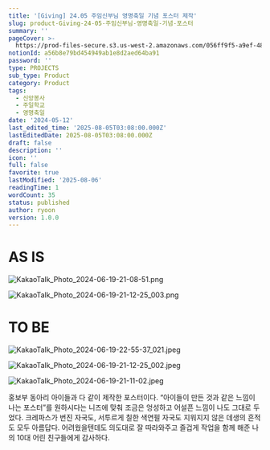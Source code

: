 ```yaml
---
title: '[Giving] 24.05 주임신부님 영명축일 기념 포스터 제작'
slug: product-Giving-24-05-주임신부님-영명축일-기념-포스터
summary: ''
pageCover: >-
  https://prod-files-secure.s3.us-west-2.amazonaws.com/056ff9f5-a9ef-486f-8acb-9eef51d06a2d/3b1de4af-582d-4821-a343-f95b3afe5a00/KakaoTalk_Photo_2024-06-19-21-11-02.jpeg?X-Amz-Algorithm=AWS4-HMAC-SHA256&X-Amz-Content-Sha256=UNSIGNED-PAYLOAD&X-Amz-Credential=ASIAZI2LB4666DJXNCDL%2F20250806%2Fus-west-2%2Fs3%2Faws4_request&X-Amz-Date=20250806T110203Z&X-Amz-Expires=3600&X-Amz-Security-Token=IQoJb3JpZ2luX2VjEDsaCXVzLXdlc3QtMiJHMEUCIQDnp0M9ZSWb7aLyq2SizShFAY%2BDbwTN44dY1oKO8u6pDgIgauGAlOU5dEbZ0Hy8HCbMI8WBS8TkLA9%2BJFWe2KMOT2gq%2FwMIdBAAGgw2Mzc0MjMxODM4MDUiDLb3Kn5J3VkXSkxOoircA1QbP%2BcbxCI67dWU5FnJdj%2B3sYr57WKcbEOlobF9FC8mtk6a8m4AmIUBjEUb0l57aLmIeMiO1mN%2FeGv3ISuH2Gx97cJ1LNVhZONHsXcJS%2Bk8g56ozVOzSZdZIQ9IXYyTiBCzCKlulXUylzqATnw6thMlv%2B4tqs%2FiRuYodZEWeY1NjhSfxuE%2Bd%2Bftjw2%2FGbGoHSgvcWnSnVC0gCFvJ3B8G0NQIPoX1pq25m%2Fs9wyIDKFDfITDszr3aNvIvQDn5vpD8GQKvb3l2n6j3qVh6RH%2BWepOmyk3u1VzPt279u%2B4jUMF%2Bhw4tO7BG0ScKLAM1ZvQjCovFAqdva94TaSun7rtMwfHNX6iCILxpXjWAaJ3QmttZwVppIlm%2BUiqB%2FQQ4K2aEHXHZQougPYZSywXgi6%2B9GIM0%2FjExGiG26S3o52iDCwZu1p3zzgS7dYSO0Rsjzaz0nv%2FPGw0Y81T0cXsChGZK1W5Pp5Lw88vF%2Fcp%2FS4L6Fq%2BL%2BhKgrRv6p74B61Z6ZTyWs1h7z13Y9QIov57EXTpCghJjPcQMlssoMWksWULX%2FcnwPUK5PqZyjNw92pfITGgT94FCb6TGLI176ND0fMa2vIqRA1L7jrCiZUvF9cuEIGVs3%2F1Z325r0QETOppMP%2FrzMQGOqUBNNv69GCMUJ%2B5gC3sij4%2BRS38GCSQQkeSErTGvfQ%2Fcrkr3YvoPPZcg5LvznKwuAcFU7eS64i6sivtPOK64zm%2FHJ2UFXlIwgP6YmynJBf%2F96pkMvLgdP%2FBuW5wMAMwErOqGrNyj34gBk8stObos1ANgwVkSy2072MEKCF4oa9fH%2FshC7EKkFj7hhp%2FM0Z%2FZGHV%2B%2BXkCyDl5vmVX2j%2FcbDAzcahO%2FUm&X-Amz-Signature=d8c228097c9558f79e9e60df32c770fd140b2fba804fb4606b9217cb1d8ff752&X-Amz-SignedHeaders=host&x-amz-checksum-mode=ENABLED&x-id=GetObject
notionId: a56b8e79bd454949ab1e8d2aed64ba91
password: ''
type: PROJECTS
sub_type: Product
category: Product
tags:
  - 신앙봉사
  - 주일학교
  - 영명축일
date: '2024-05-12'
last_edited_time: '2025-08-05T03:08:00.000Z'
lastEditedDate: 2025-08-05T03:08:00.000Z
draft: false
description: ''
icon: ''
full: false
favorite: true
lastModified: '2025-08-06'
readingTime: 1
wordCount: 35
status: published
author: ryoon
version: 1.0.0
---
```


# AS IS


![KakaoTalk_Photo_2024-06-19-21-08-51.png](https://prod-files-secure.s3.us-west-2.amazonaws.com/056ff9f5-a9ef-486f-8acb-9eef51d06a2d/ee6f14c2-d7d8-4a40-be49-403dfae94456/KakaoTalk_Photo_2024-06-19-21-08-51.png?X-Amz-Algorithm=AWS4-HMAC-SHA256&X-Amz-Content-Sha256=UNSIGNED-PAYLOAD&X-Amz-Credential=ASIAZI2LB466VS5FH6TZ%2F20250806%2Fus-west-2%2Fs3%2Faws4_request&X-Amz-Date=20250806T110254Z&X-Amz-Expires=3600&X-Amz-Security-Token=IQoJb3JpZ2luX2VjEDkaCXVzLXdlc3QtMiJHMEUCIQDTftciA%2FPD03yIBdMDFhCYQ%2BWGcxIwyTRGlLdktVj5AwIgON1pHf7fjUysIHzmgLhUOIlidTYaGZtXt9gf6j31Xbsq%2FwMIchAAGgw2Mzc0MjMxODM4MDUiDC%2BzwqFw1905LjCaASrcAyh55FuI31R3FZjEz9J%2BJnwAGfZXREotgLcJi69MwyP9sh0T9JYCHDiFx6c10QqzFVowXEsy3tqeRz9Q2FypllagKAA3GtfCG61tustt4B128Sz5ZGAkRPb1Ab6KBXYKCgJdTSfJT47CFj3B4GNVdPk6gyseAM1k0n5p%2Fg0K1RrnYVNY1emMXQLa69P2qT0BlXD3f8qFJPivrJZmvml%2BTCnKf%2BE1sSjX6Ed0tu6uUjb1ADOnwMu%2FS3JXOyzyiCyBaFlmX3QmleEmu31J5pBAD%2BumW7I6T6m30Bk9pfEPA3iv%2B83%2BM%2FS2ssJ%2F7htU83Wu41VSHHYrJe7sEOKNhCOvG1957WEanbv6m9v2%2Bog2gj4vIelI8EDwEALkv2FCbJ4H2NJcrFUzHzGS5Dm6YtxAnYxs10bctp%2BAKKB7BumsE2ipBnLT%2FFjHKrOAosVBIyZnFgx%2FVKe%2BCC17xQN2tnxACoByWmHdMwR6vEZJtl1Bwqi%2BexeQCJqDOKtZRBVR0zIvASbWWfRpsjaZ%2FrDgsjwgL9SNmJiJiffsZoq3sFc5XIMGIP7YkqGz2q0ST8CIbQWlKXF%2F5ZB7uC1M%2FxfK2RGNayhZTCysBWAbxsPkTw4JOHqSANh1qesGo8taOzCkMJ%2BjzMQGOqUBq%2FGC5VwI34ELSDhef5Fo3jBls7mlz5Pz%2FHXzKwbQfhFEdA4fsfjXWAmn3w0ZRipIf5aPoZbcU8k8hTdbqe8pcdv4SIGTAro1nt7ao%2Beqy0oqZVqp16nTVtIVcHBYd2rtKv0WiSoox9gPA9GG5M98LFtqX9NENbrrecOosLWpO68y0urlTgFL0FBABvXjpyCNwyPJHEgPZW%2BDdVALe%2FAwl%2Fs%2BCMU3&X-Amz-Signature=b154712f6ecbbfbd93720780198fbc8186d98702193cd41963d1564d73c00f6f&X-Amz-SignedHeaders=host&x-amz-checksum-mode=ENABLED&x-id=GetObject)


![KakaoTalk_Photo_2024-06-19-21-12-25_003.png](https://prod-files-secure.s3.us-west-2.amazonaws.com/056ff9f5-a9ef-486f-8acb-9eef51d06a2d/6ca6a6d2-49ae-4c79-8dba-9885cf24fa32/KakaoTalk_Photo_2024-06-19-21-12-25_003.png?X-Amz-Algorithm=AWS4-HMAC-SHA256&X-Amz-Content-Sha256=UNSIGNED-PAYLOAD&X-Amz-Credential=ASIAZI2LB466T3JYTSRA%2F20250806%2Fus-west-2%2Fs3%2Faws4_request&X-Amz-Date=20250806T110255Z&X-Amz-Expires=3600&X-Amz-Security-Token=IQoJb3JpZ2luX2VjEDsaCXVzLXdlc3QtMiJGMEQCIEkBrj7h4cJkhX32n6nMdcbbZhOaeiKZjuJaIG2txVdYAiBt9KTTzF%2Bi0ExuPBuWD%2BaBL%2B2dmEHSFfr90KkvsE%2FLiyr%2FAwh0EAAaDDYzNzQyMzE4MzgwNSIMQ0xyVKqN5blXb62eKtwDOdbdnrCpG3t2Fb%2FtHzmejzNmIHMjJIPxqgbY%2BD8D6lb%2BTbhrY1nGb3CCbpHApb%2FZ1S0NKt1qJS95SSFay5WQrvbFBdWWl%2FImx8XC9cmaZUoOJ6t3MXiFsevO9HfK8w6WDLjska4eos2KGWBJvXpGv4HbWxnW8fEGCXcKB1rXeOGeW%2F0aoM%2B98XSYI5lEqKUq%2FxhwfDGIA4WRWAPE23Nn4k%2B6povQPLRt7Qz58QJdm1XMU5DIoW7CJ2SurxO3wpKYOdQRDqcOiblSS6CipP%2BWSIhTJwbg89AK2Wn29g39dHAzoZu9YrPxD1b4%2FIi4q3NBwx8URyiCHsMRBKeIOy33mQgTSYkH4eBKGLWosIKzr%2FhvnghfIwa56WmTjlC%2F9k48mezlOrSBUod6fQbvFkP7fd7v4Q4iS7g8AfxBlr%2BGo%2BiTcPCpT9bEpcx9E0rG%2FQDZ15dqaD%2BppHu%2F1pjdQAyRqFv6QlIAeJCK8Fic7DTU99ZH5Yrxme0sQSdeEj9hohi7ne3TBTmTDaDZkuHQWMNRd%2BJiLcQ6ksH6m%2BzBuRMiCbE3Zv78tfoDIwCafYU%2FRbgF%2BALtMPcZcZrOwfh7S%2FmNVBSmbmHvJyZNeXHWrUpMP2YdAIP6ITtG32%2F3NQcw%2F%2BvMxAY6pgGOPevi0r%2F37F37jVNrQyXokmGcY8icaI0aeDfxu1MytEBco%2BkSDv1ByBHkeHsPTYVneECoCKCvlaocrQGre3ZvRxtcjcqkeHFB6rth0J%2BME0h%2FsOT4zoa1qj4Um8Jjln9eCQ9gPlFl64KVnhI99OiLc5%2F0Ce36AvTaz34ovEf176A9kA19KffcjCEvuUOQZI9j6Qs6PTdPZH8NcPzqn5OoGnUu2yWD&X-Amz-Signature=1ab697613a780f37f26328aae2e211a90ac1162a1139541630cfc8445d0feb7f&X-Amz-SignedHeaders=host&x-amz-checksum-mode=ENABLED&x-id=GetObject)


# TO BE


![KakaoTalk_Photo_2024-06-19-22-55-37_021.jpeg](https://prod-files-secure.s3.us-west-2.amazonaws.com/056ff9f5-a9ef-486f-8acb-9eef51d06a2d/d358cc4d-da04-4c4e-bf75-7e902f49bee4/KakaoTalk_Photo_2024-06-19-22-55-37_021.jpeg?X-Amz-Algorithm=AWS4-HMAC-SHA256&X-Amz-Content-Sha256=UNSIGNED-PAYLOAD&X-Amz-Credential=ASIAZI2LB466ZWNWVU52%2F20250806%2Fus-west-2%2Fs3%2Faws4_request&X-Amz-Date=20250806T110253Z&X-Amz-Expires=3600&X-Amz-Security-Token=IQoJb3JpZ2luX2VjEDkaCXVzLXdlc3QtMiJHMEUCIQDiQ%2F0Mex9D0DX7m5l8yH0elX664gWI4uaCLBzipgwOxAIgQPZ8RuKQxNqnbZxkwqrVOxYVqidVbwnNtXaqbpoFOHQq%2FwMIchAAGgw2Mzc0MjMxODM4MDUiDIbTfC1IrpcL4xQAACrcA9boL9R1ElS%2F3QlUctGyKKHHaGAP4A6txnHq8iPe7o%2F%2FnPstjNoZFofngHNBxgDwr2%2BEEvCvH%2BWdYXs7rcIY%2Fb%2FuTtH1KIWFRsEF4DDlpsVG8hKp4hZbxFh2jnZOQCvFDqHaX%2FQHjclxVJiMIR7%2FlF8jkjzDTL5CjGeXnPNFV6aq0494S8QhDqqaCZUxTYDV4z4kqOFvso7Wr%2Fs25PBCmR%2BqmvqpgRpa7zixzrFZeITcRobz3pIhVDYH4e%2BtdrhrxuPHEmGnwwl6hhj7v2bHXrkzbJwFZU3DKa6PQXXxmQJaPLV5c%2BMY319s6mqRcDEdz9h5t5qHWurqg%2BAbxDWXwBNATZF8s5WwicDSixmK43FbjEf96Nl4nKqmlfneNQZ%2FSgmG0Cm041jHjZgUUpl%2FslQrmOFacZftGbqBsjrwBYsAjDIffmcEpO58gRy70AFW1n4wPh8CDJzKgj%2Fkx6SQbY%2BkfqRF4klJRMd1ICgSIf6yvxHu%2BYKfwGh%2FEU4B3uvDyOZXwWQhkSZnipyOu6Ori1zZKFXIz5kOdu3wrFGgnHeMFryPu8E2oUtkD%2B4CSuZpknqTXo%2F0a%2BBCgG%2FhAfwK7iqd6EhcjiVfsecO8LSyW%2FyOVdvmkGIh1xtKeFQOMMykzMQGOqUBAqxHzyzHCYsu1JZSH82z22QO8aaezi%2BGhthklA7v7551gpO7meCTuGDzh%2BGr26uF7XQh6B1LpHCIgHCuvG9t9%2BtiA3LL36sufeNPFIhPm3iJSMLdIsmMBHTC28wo3V5zxwM%2BiPGLkDWrhouCrYMklZnyDkRgB4j%2BdyGGzF54HfkelWyd3VPLIialoWBJLzpGKm%2F4l9GJJRpHEVzhY9gVntlJr4bb&X-Amz-Signature=9c1718de0b21f54283829d74f08914450872fb71eba64913033a9bca74385632&X-Amz-SignedHeaders=host&x-amz-checksum-mode=ENABLED&x-id=GetObject)


![KakaoTalk_Photo_2024-06-19-21-12-25_002.jpeg](https://prod-files-secure.s3.us-west-2.amazonaws.com/056ff9f5-a9ef-486f-8acb-9eef51d06a2d/be520e5c-9c00-4d98-a638-d6639015eaa2/KakaoTalk_Photo_2024-06-19-21-12-25_002.jpeg?X-Amz-Algorithm=AWS4-HMAC-SHA256&X-Amz-Content-Sha256=UNSIGNED-PAYLOAD&X-Amz-Credential=ASIAZI2LB466ZWNWVU52%2F20250806%2Fus-west-2%2Fs3%2Faws4_request&X-Amz-Date=20250806T110253Z&X-Amz-Expires=3600&X-Amz-Security-Token=IQoJb3JpZ2luX2VjEDkaCXVzLXdlc3QtMiJHMEUCIQDiQ%2F0Mex9D0DX7m5l8yH0elX664gWI4uaCLBzipgwOxAIgQPZ8RuKQxNqnbZxkwqrVOxYVqidVbwnNtXaqbpoFOHQq%2FwMIchAAGgw2Mzc0MjMxODM4MDUiDIbTfC1IrpcL4xQAACrcA9boL9R1ElS%2F3QlUctGyKKHHaGAP4A6txnHq8iPe7o%2F%2FnPstjNoZFofngHNBxgDwr2%2BEEvCvH%2BWdYXs7rcIY%2Fb%2FuTtH1KIWFRsEF4DDlpsVG8hKp4hZbxFh2jnZOQCvFDqHaX%2FQHjclxVJiMIR7%2FlF8jkjzDTL5CjGeXnPNFV6aq0494S8QhDqqaCZUxTYDV4z4kqOFvso7Wr%2Fs25PBCmR%2BqmvqpgRpa7zixzrFZeITcRobz3pIhVDYH4e%2BtdrhrxuPHEmGnwwl6hhj7v2bHXrkzbJwFZU3DKa6PQXXxmQJaPLV5c%2BMY319s6mqRcDEdz9h5t5qHWurqg%2BAbxDWXwBNATZF8s5WwicDSixmK43FbjEf96Nl4nKqmlfneNQZ%2FSgmG0Cm041jHjZgUUpl%2FslQrmOFacZftGbqBsjrwBYsAjDIffmcEpO58gRy70AFW1n4wPh8CDJzKgj%2Fkx6SQbY%2BkfqRF4klJRMd1ICgSIf6yvxHu%2BYKfwGh%2FEU4B3uvDyOZXwWQhkSZnipyOu6Ori1zZKFXIz5kOdu3wrFGgnHeMFryPu8E2oUtkD%2B4CSuZpknqTXo%2F0a%2BBCgG%2FhAfwK7iqd6EhcjiVfsecO8LSyW%2FyOVdvmkGIh1xtKeFQOMMykzMQGOqUBAqxHzyzHCYsu1JZSH82z22QO8aaezi%2BGhthklA7v7551gpO7meCTuGDzh%2BGr26uF7XQh6B1LpHCIgHCuvG9t9%2BtiA3LL36sufeNPFIhPm3iJSMLdIsmMBHTC28wo3V5zxwM%2BiPGLkDWrhouCrYMklZnyDkRgB4j%2BdyGGzF54HfkelWyd3VPLIialoWBJLzpGKm%2F4l9GJJRpHEVzhY9gVntlJr4bb&X-Amz-Signature=6656403d8999e184cf5b3bba7d88a46df1de14c17c431c0c6461b0c23905e1e5&X-Amz-SignedHeaders=host&x-amz-checksum-mode=ENABLED&x-id=GetObject)


![KakaoTalk_Photo_2024-06-19-21-11-02.jpeg](https://prod-files-secure.s3.us-west-2.amazonaws.com/056ff9f5-a9ef-486f-8acb-9eef51d06a2d/06bada7c-f4b4-4738-a225-4a3eadcf7990/KakaoTalk_Photo_2024-06-19-21-11-02.jpeg?X-Amz-Algorithm=AWS4-HMAC-SHA256&X-Amz-Content-Sha256=UNSIGNED-PAYLOAD&X-Amz-Credential=ASIAZI2LB466ZWNWVU52%2F20250806%2Fus-west-2%2Fs3%2Faws4_request&X-Amz-Date=20250806T110253Z&X-Amz-Expires=3600&X-Amz-Security-Token=IQoJb3JpZ2luX2VjEDkaCXVzLXdlc3QtMiJHMEUCIQDiQ%2F0Mex9D0DX7m5l8yH0elX664gWI4uaCLBzipgwOxAIgQPZ8RuKQxNqnbZxkwqrVOxYVqidVbwnNtXaqbpoFOHQq%2FwMIchAAGgw2Mzc0MjMxODM4MDUiDIbTfC1IrpcL4xQAACrcA9boL9R1ElS%2F3QlUctGyKKHHaGAP4A6txnHq8iPe7o%2F%2FnPstjNoZFofngHNBxgDwr2%2BEEvCvH%2BWdYXs7rcIY%2Fb%2FuTtH1KIWFRsEF4DDlpsVG8hKp4hZbxFh2jnZOQCvFDqHaX%2FQHjclxVJiMIR7%2FlF8jkjzDTL5CjGeXnPNFV6aq0494S8QhDqqaCZUxTYDV4z4kqOFvso7Wr%2Fs25PBCmR%2BqmvqpgRpa7zixzrFZeITcRobz3pIhVDYH4e%2BtdrhrxuPHEmGnwwl6hhj7v2bHXrkzbJwFZU3DKa6PQXXxmQJaPLV5c%2BMY319s6mqRcDEdz9h5t5qHWurqg%2BAbxDWXwBNATZF8s5WwicDSixmK43FbjEf96Nl4nKqmlfneNQZ%2FSgmG0Cm041jHjZgUUpl%2FslQrmOFacZftGbqBsjrwBYsAjDIffmcEpO58gRy70AFW1n4wPh8CDJzKgj%2Fkx6SQbY%2BkfqRF4klJRMd1ICgSIf6yvxHu%2BYKfwGh%2FEU4B3uvDyOZXwWQhkSZnipyOu6Ori1zZKFXIz5kOdu3wrFGgnHeMFryPu8E2oUtkD%2B4CSuZpknqTXo%2F0a%2BBCgG%2FhAfwK7iqd6EhcjiVfsecO8LSyW%2FyOVdvmkGIh1xtKeFQOMMykzMQGOqUBAqxHzyzHCYsu1JZSH82z22QO8aaezi%2BGhthklA7v7551gpO7meCTuGDzh%2BGr26uF7XQh6B1LpHCIgHCuvG9t9%2BtiA3LL36sufeNPFIhPm3iJSMLdIsmMBHTC28wo3V5zxwM%2BiPGLkDWrhouCrYMklZnyDkRgB4j%2BdyGGzF54HfkelWyd3VPLIialoWBJLzpGKm%2F4l9GJJRpHEVzhY9gVntlJr4bb&X-Amz-Signature=ddef82b2281023ed42b5d32e284cd234f1d152e8ef3d48b1d9e8d8d818ea0f66&X-Amz-SignedHeaders=host&x-amz-checksum-mode=ENABLED&x-id=GetObject)



홍보부 동아리 아이들과 다 같이 제작한 포스터이다. “아이들이 만든 것과 같은 느낌이 나는 포스터”를 원하시다는 니즈에 맞춰 조금은 엉성하고 어설픈 느낌이 나도 그대로 두었다. 크레파스가 번진 자국도, 서투르게 칠한 색연필 자국도 지워지지 않은 데생의 흔적도 모두 아름답다. 어려웠을텐데도 의도대로 잘 따라와주고 즐겁게 작업을 함께 해준 나의 10대 어린 친구들에게 감사하다.

